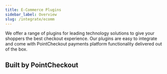 ```yaml
---
title: E-Commerce Plugins
sidebar_label: Overview
slug: /integrate/ecomm
---
```


We offer a range of plugins for leading technology solutions to give your shoppers the best checkout experience. Our plugins are easy to integrate and come with PointCheckout payments platform functionality delivered out of the box.

## Built by PointCheckout

<div class="row">
  <div class="col col--3">
    <Card
      image="/img/docs/integrate/ecomm/shopify/shopify.svg"
      link="/docs/integrate/ecomm/shopify"
      action="view guide">
    </Card>
  </div>
  <div class="col col--3">
    <Card
      image="/img/docs/integrate/ecomm/woocommerce/woocommerce.svg"
      link="/docs/integrate/ecomm/woocommerce"
      action="view guide">
    </Card>
  </div>
</div>
